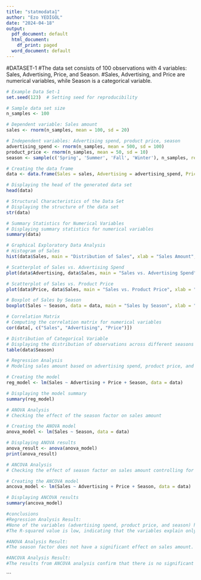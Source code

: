 ---
title: "statmodata1"
author: "Ezo YEDİGÖL"
date: "2024-04-18"
output:
  pdf_document: default
  html_document:
    df_print: paged
  word_document: default
---
#DATASET-1
#The data set consists of 100 observations with 4 variables: Sales, Advertising, Price, and Season.
#Sales, Advertising, and Price are numerical variables, while Season is a categorical variable.

```{r}
# Example Data Set-1
set.seed(123)  # Setting seed for reproducibility

# Sample data set size
n_samples <- 100

# Dependent variable: Sales amount
sales <- rnorm(n_samples, mean = 100, sd = 20)

# Independent variables: Advertising spend, product price, season
advertising_spend <- rnorm(n_samples, mean = 500, sd = 100)
product_price <- rnorm(n_samples, mean = 50, sd = 10)
season <- sample(c('Spring', 'Summer', 'Fall', 'Winter'), n_samples, replace = TRUE)

# Creating the data frame
data <- data.frame(Sales = sales, Advertising = advertising_spend, Price = product_price, Season = season)

# Displaying the head of the generated data set
head(data)
```

```{r}
# Structural Characteristics of the Data Set
# Displaying the structure of the data set
str(data)

# Summary Statistics for Numerical Variables
# Displaying summary statistics for numerical variables
summary(data)

# Graphical Exploratory Data Analysis
# Histogram of Sales
hist(data$Sales, main = "Distribution of Sales", xlab = "Sales Amount", ylab = "Frequency")

# Scatterplot of Sales vs. Advertising Spend
plot(data$Advertising, data$Sales, main = "Sales vs. Advertising Spend", xlab = "Advertising Spend", ylab = "Sales Amount")

# Scatterplot of Sales vs. Product Price
plot(data$Price, data$Sales, main = "Sales vs. Product Price", xlab = "Product Price", ylab = "Sales Amount")

# Boxplot of Sales by Season
boxplot(Sales ~ Season, data = data, main = "Sales by Season", xlab = "Season", ylab = "Sales Amount")

# Correlation Matrix
# Computing the correlation matrix for numerical variables
cor(data[, c("Sales", "Advertising", "Price")])

# Distribution of Categorical Variable
# Displaying the distribution of observations across different seasons
table(data$Season)
```

```{r}
# Regression Analysis
# Modeling sales amount based on advertising spend, product price, and season

# Creating the model
reg_model <- lm(Sales ~ Advertising + Price + Season, data = data)

# Displaying the model summary
summary(reg_model)
```

```{r}
# ANOVA Analysis
# Checking the effect of the season factor on sales amount

# Creating the ANOVA model
anova_model <- lm(Sales ~ Season, data = data)

# Displaying ANOVA results
anova_result <- anova(anova_model)
print(anova_result)
```
```{r}
# ANCOVA Analysis
# Checking the effect of season factor on sales amount controlling for advertising spend and product price

# Creating the ANCOVA model
ancova_model <- lm(Sales ~ Advertising + Price + Season, data = data)

# Displaying ANCOVA results
summary(ancova_model)
```
```{r}
#conclusions
#Regression Analysis Result:
#None of the variables (advertising spend, product price, and season) had a significant effect on sales amount.
#The R-squared value is low, indicating that the variables explain only a small portion of the variance in sales amount.

#ANOVA Analysis Result:
#The season factor does not have a significant effect on sales amount.

#ANCOVA Analysis Result:
#The results from ANCOVA analysis confirm that there is no significant effect of advertising spend and product price on sales amount, controlling for the season factor.

```

```
